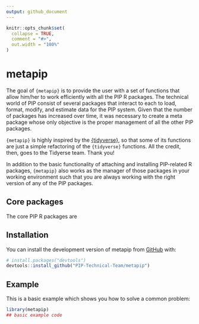 ```yaml
---
output: github_document
---
```


<!-- README.md is generated from README.Rmd. Please edit that file -->

```r
knitr::opts_chunk$set(
  collapse = TRUE,
  comment = "#>",
  out.width = "100%"
)
```

# metapip

<!-- badges: start -->

<!-- badges: end -->

The goal of `{metapip}` is to provide the user with a set of functions that allow him/her to work efficiently with all the PIP R packages. The technical world of PIP consist of several packages that interact to each to load, format, modify, and estimate data for the PIP system. Given that the number of packages has increased over time, it was necessary to create a meta package whose only objective is the proper management of all the other PIP packages.

`{metapip}` is highly inspired by the [{tidyverse}](https://github.com/tidyverse/tidyverse), so that some of its functions are just a simple refactoring of the `{tidyverse}` functions. All the credit, then, goes to the Tidyerse team. Thank you!

In addition to the basic functionality of attaching and installing PIP-related R packages, `{metapip}` also works as the manager of those packages in your working environment such that you are always working with the right version of any of the PIP packages.

## Core packages

The core PIP R packages are

## Installation

You can install the development version of metapip from [GitHub](https://github.com/) with:

``` r
# install.packages("devtools")
devtools::install_github("PIP-Technical-Team/metapip")
```

## Example

This is a basic example which shows you how to solve a common problem:

```r
library(metapip)
## basic example code
```

